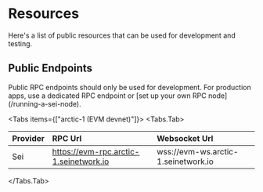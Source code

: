 
# Resources

Here's a list of public resources that can be used for development and testing.

## Public Endpoints

<Callout type="warning" emoji="⚠️">
  Public RPC endpoints should only be used for development. For production apps,
  use a dedicated RPC endpoint or [set up your own RPC
  node](/running-a-sei-node).
</Callout>

<Tabs items={["arctic-1 (EVM devnet)"]}>
  <Tabs.Tab>

| Provider | RPC Url                                | Websocket Url                       |
| :------- | :------------------------------------- | :---------------------------------- |
| Sei      | https://evm-rpc.arctic-1.seinetwork.io | wss://evm-ws.arctic-1.seinetwork.io |

  </Tabs.Tab>
</Tabs>
